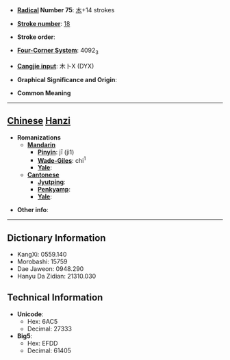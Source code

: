 * '''[[Wiktionary:Chinese radical index| Radical]] Number 75''': [[Wiktionary:Chinese radical index 木|木]]+14 strokes

* '''[[Wiktionary:Chinese total strokes index|Stroke number]]''': [[Wiktionary:Chinese total strokes index 18|18]]

* '''Stroke order''': 

* '''[[Wiktionary:Chinese four corner index|Four-Corner System]]''': 4092<sub>3</sub>

* '''[[Wiktionary:Chinese Cangjie index|Cangjie input]]''': 木卜X (DYX)

* '''Graphical Significance and Origin''': 

* '''Common Meaning'''

----

== [[Chinese]] [[Hanzi]] ==

* '''Romanizations'''
** '''[[Mandarin]]'''
*** '''[[Pinyin]]''': jī (ji1)
*** '''[[Wade-Giles]]''': chi<sup>1</sup>
*** '''[[Yale]]''': 
** '''[[Cantonese]]'''
*** '''[[Jyutping]]''':
*** '''[[Penkyamp]]''': 
*** '''[[Yale]]''': 

* '''Other info''': 

----

== Dictionary Information ==

* KangXi: 0559.140
* Morobashi: 15759
* Dae Jaweon: 0948.290
* Hanyu Da Zidian: 21310.030

== Technical Information ==

* '''Unicode''':
** Hex: 6AC5
** Decimal: 27333
* '''Big5''':
** Hex: EFDD
** Decimal: 61405